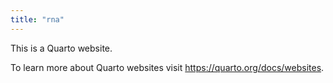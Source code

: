```yaml
---
title: "rna"
---
```


This is a Quarto website.

To learn more about Quarto websites visit <https://quarto.org/docs/websites>.
